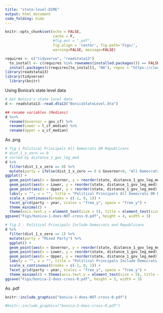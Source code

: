 ```yaml
---
title: "state-level-DIME"
output: html_document
code_folding: hide
---
```


```r
knitr::opts_chunk$set(echo = FALSE, 
                      cache = F,
                      #fig.ext = ".pdf",
                      fig.align = 'center', fig.path='Figs/',
                      warning=FALSE, message=FALSE)

requires <- c("tidyverse", "readstata13")
  to_install <- c(requires %in% rownames(installed.packages()) == FALSE)
  install.packages(c(requires[to_install], "NA"), repos = "https://cloud.r-project.org/")
library(readstata13)
library(tidyverse)
  library(knitr)
```

Using Bonica's state level data
```r
# Get Bonica's state level data
d <- readstata13::read.dta13("BonicaStateLevel.dta")

## rename variables (Medians)
d %<>%
  rename(Governor = gov_cf) %>% 
  rename(Lower = l_cf_median) %>% 
  rename(Upper = u_cf_median)
```

As .png
```r
# fig 1 Political Principals All Democrats OR Republicans
# dist_1_x_zero == 0
# sorted by distance_1_gov_leg_med
d %>% 
  filter(dist_1_x_zero == 0) %>% 
  mutate(party = ifelse(dist_1_x_zero == 0 & Governor<0, "All Democrats", "All Republicans")) %>% 
ggplot() +
  geom_point(aes(x = Governor, y = reorder(state, distance_1_gov_leg_med)), shape = "G", color = 1) + 
  geom_point(aes(x = Lower, y = reorder(state, distance_1_gov_leg_med)), shape = "L", color = "purple") + 
  geom_point(aes(x = Upper, y = reorder(state, distance_1_gov_leg_med)), shape = "U", color = "orange") + 
  labs(y = "", x = "", title = "Political Principals All Democrats OR Republicans") + 
  scale_x_continuous(breaks = c(-1, 0, 1)) + 
  facet_grid(party ~ year, scales = "free_y", space = "free_y") + 
  theme_minimal() + 
  theme(axis.text.y = element_text(size = 5), title = element_text(size = 7)) 
ggsave("Figs/bonica-1-does-NOT-cross-0.pdf", height = 4, width = 3)

```

```r
# fig 2 - Political Principals Include Democrats and Republicans
d %>% 
  filter(dist_1_x_zero == 1) %>% 
  mutate(party = "Mixed Party") %>% 
  ggplot() +
  geom_point(aes(x = Governor, y = reorder(state, distance_1_gov_leg_med)), shape = "G", color = 1) + 
  geom_point(aes(x = Lower, y = reorder(state, distance_1_gov_leg_med)), shape = "L", color = "purple") + 
  geom_point(aes(x = Upper, y = reorder(state, distance_1_gov_leg_med)), shape = "U", color = "orange") + 
  labs(y = "", x = "", title = "Political Principals Include Democrats & Republicans") + 
  scale_x_continuous(breaks = c(-1, 0, 1)) + 
  facet_grid(party ~ year, scales = "free_y", space = "free_y") + 
  theme_minimal() + theme(axis.text.y = element_text(size = 5), title = element_text(size = 7)) 
ggsave("Figs/bonica-2-does-cross-0.pdf", height = 3, width = 3)
```

As .pdf
```r
knitr::include_graphics("bonica-1-does-NOT-cross-0.pdf")
```

```r
#knitr::include_graphics("bonica-2-does-cross-0.pdf")

```